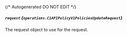 {/* Autogenerated DO NOT EDIT  */}

##### `request` *{`operations.C1APIPolicyV1PoliciesUpdateRequest`}*
The request object to use for the request.

<Collapsible openLabel={Labels.showProperties} closeLabel={Labels.hideProperties}>
  <C1APIPolicyV1PoliciesUpdateRequest />
</Collapsible>


